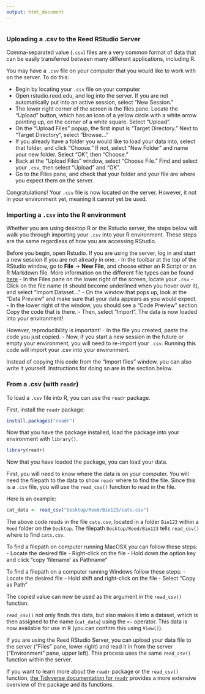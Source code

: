 ```yaml
---
output: html_document
---
```


```r

```

### Uploading a .csv to the Reed RStudio Server

Comma-separated value (`.csv`) files are a very common format of data that can be easily transferred between many different applications, including R.

You may have a `.csv` file on your computer that you would like to work with on the server. To do this:

  - Begin by locating your `.csv` file on your computer
  - Open rstudio.reed.edu, and log into the server. If you are not automatically put into an active session, select "New Session."
  - The lower right corner of the screen is the files pane. Locate the "Upload" button, which has an icon of a yellow circle with a white arrow pointing up, on the corner of a white square. Select "Upload".
  - On the "Upload Files" popup, the first input is "Target Directory." Next to "Target Directory", select "Browse..."
  - If you already have a folder you would like to load your data into, select that folder, and click "Choose." If not, select "New Folder" and name your new folder. Select "OK", then "Choose." 
  - Back at the "Upload Files" window, select "Choose File." Find and select your `.csv`, then select "Upload" and "OK". 
  - Go to the Files pane, and check that your folder and your file are where you expect them on the server. 
  
Congratulations! Your `.csv` file is now located on the server. However, it not in your environment yet, meaning it cannot yet be used.

### Importing a `.csv` into the R environment

Whether you are using desktop R or the Rstudio server, the steps below will walk you through importing your `.csv` into your R environment. 
These steps are the same regardless of how you are accessing RStudio.

Before you begin, open Rstudio. If you are using the server, log in and start a new session if you are not already in one. 
  - In the toolbar at the top of the RStudio window, go to **File** -> **New File**, and choose either an R Script or an R Markdown file. More information on the different file types can be found [here](https://www.reed.edu/data-at-reed/resources/R/writing-up-your-results.html)
  - In the Files pane on the lower right of the screen, locate your `.csv`
  - Click on the file name (it should become underlined when you hover over it), and select "Import Dataset..."
  - On the window that pops up, look at the "Data Preview" and make sure that your data appears as you would expect.
  - In the lower right of the window, you should see a "Code Preview" section. Copy the code that is there.
  - Then, select "Import". The data is now loaded into your environment!
  
However, reproducibility is important! 
  - In the file you created, paste the code you just copied. 
  - Now, if you start a new session in the future or empty your environment, you will need to re-import your `.csv`. Running this code will import your .csv into your environment.

Instead of copying this code from the "Import files" window, you can also write it yourself. Instructions for doing so are in the section below.

### From a .csv (with `readr`)

To load a `.csv` file into R, you can use the `readr` package.

First, install the `readr` package:

```r
install.packages("readr")
```

Now that you have the package installed, load the package into your environment with `library()`.

```r
library(readr)
```

Now that you have loaded the package, you can load your data.

First, you will need to know where the data is on your computer. You will need the filepath to the data to show `readr` where to find the file. Since this is a `.csv` file, you will use the `read_csv()` function to read in the file.

Here is an example:

```r
cat_data <- read_csv("Desktop/Reed/Bio123/cats.csv")
```

The above code reads in the file `cats.csv`, located in a folder `Bio123` within a `Reed` folder on the `Desktop`. The filepath `Desktop/Reed/Bio123` tells `read_csv()` where to find `cats.csv`. 

To find a filepath on computer running MacOSX you can follow these steps:
  - Locate the desired file
  - Right-click on the file
  - Hold down the option key and click "copy 'filename' as Pathname"
  
To find a filepath on a computer running Windows follow these steps:
  - Locate the desired file
  - Hold shift and right-click on the file
  - Select "Copy as Path"
  
The copied value can now be used as the argument in the `read_csv()` function.

`read_csv()` not only finds this data, but also makes it into a dataset, which is then assigned to the name (`cat_data`) using the `<-` operator. This data is now available for use in R (you can confirm this using `View()`).

If you are using the Reed RStudio Server, you can upload your data file to the server ("Files" pane, lower right) and read it in from the server ("Environment" pane, upper left). This process uses the same `read_csv()` function within the server.

If you want to learn more about the `readr` package or the `read_csv()` function, [the Tidyverse documentation for `readr`](https://readr.tidyverse.org/) provides a more extensive overview of the package and its functions.